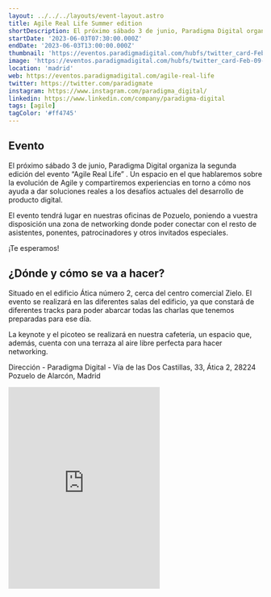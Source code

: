 ```yaml
---
layout: ../../../layouts/event-layout.astro
title: Agile Real Life Summer edition
shortDescription: El próximo sábado 3 de junio, Paradigma Digital organiza la segunda edición del evento “Agile Real Life” . Un espacio en el que hablaremos sobre la evolución de Agile y compartiremos experiencias en torno a cómo nos ayuda a dar soluciones reales a los desafíos actuales del desarrollo de producto digital.
startDate: '2023-06-03T07:30:00.000Z'
endDate: '2023-06-03T13:00:00.000Z'
thumbnail: 'https://eventos.paradigmadigital.com/hubfs/twitter_card-Feb-09-2023-08-13-44-1694-AM.jpg#keepProtocol'
image: 'https://eventos.paradigmadigital.com/hubfs/twitter_card-Feb-09-2023-08-13-44-1694-AM.jpg#keepProtocol'
location: 'madrid'
web: https://eventos.paradigmadigital.com/agile-real-life
twitter: https://twitter.com/paradigmate
instagram: https://www.instagram.com/paradigma_digital/
linkedin: https://www.linkedin.com/company/paradigma-digital
tags: [agile]
tagColor: '#ff4745'
---
```


## Evento

El próximo sábado 3 de junio, Paradigma Digital organiza la segunda edición del evento “Agile Real Life” . Un espacio en el que hablaremos sobre la evolución de Agile y compartiremos experiencias en torno a cómo nos ayuda a dar soluciones reales a los desafíos actuales del desarrollo de producto digital.

El evento tendrá lugar en nuestras oficinas de Pozuelo, poniendo a vuestra disposición una zona de networking donde poder conectar con el resto de asistentes, ponentes, patrocinadores y otros invitados especiales.

¡Te esperamos!

## ¿Dónde y cómo se va a hacer?

Situado en el edificio Ática número 2, cerca del centro comercial Zielo. El evento se realizará en las diferentes salas del edificio, ya que constará de diferentes tracks para poder abarcar todas las charlas que tenemos preparadas para ese día.

La keynote y el picoteo se realizará en nuestra cafetería, un espacio que, además, cuenta con una terraza al aire libre perfecta para hacer networking.

Dirección - Paradigma Digital - Vía de las Dos Castillas, 33, Ática 2, 28224 Pozuelo de Alarcón, Madrid

<iframe
  className="mt-4 w-full"
  height="400"
  src="https://www.google.com/maps/embed?pb=!1m18!1m12!1m3!1d738.3858286084245!2d-3.787166739272915!3d40.44035463071341!2m3!1f0!2f0!3f0!3m2!1i1024!2i768!4f13.1!3m3!1m2!1s0xd41865299e87fff%3A0xa123fd1fb9df0430!2sParadigma%20Digital!5e0!3m2!1ses!2ses!4v1664340079859!5m2!1ses!2ses"
  style="border:0;"
  allowfullscreen=""
  loading="lazy"
  aria-label="Paradigma Digital - Vía de las Dos Castillas, 33, Ática 2, 28224 Pozuelo de Alarcón, Madrid"
  referrerpolicy="no-referrer-when-downgrade"
></iframe>
